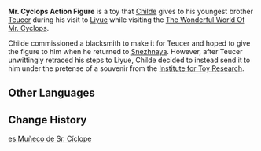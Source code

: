{{Item Infobox
|id           = 100625
|type         = Quest Items
|description  = A "Mr. Cyclops" toy that [[Childe]] had specially-made for [[Teucer]]. It even has the lad's name on it.
|source1      = Given during [[Defender of Childhood Dreams]]
}}

'''Mr. Cyclops Action Figure''' is a toy that [[Childe]] gives to his youngest brother [[Teucer]] during his visit to [[Liyue]] while visiting the [[The Wonderful World Of Mr. Cyclops]].

Childe commissioned a blacksmith to make it for Teucer and hoped to give the figure to him when he returned to [[Snezhnaya]]. However, after Teucer unwittingly retraced his steps to Liyue, Childe decided to instead send it to him under the pretense of a souvenir from the [[The Wonderful World Of Mr. Cyclops|Institute for Toy Research]].

==Other Languages==
{{Other Languages
|en      = Mr. Cyclops Action Figure
|zhs     = 「独眼小宝」玩偶
|zhs_rm  = "Dúyǎn Xiǎobǎo" Wán'ǒu
|zht     = 「獨眼小寶」玩偶
|zht_rm  = "Dúyǎn Xiǎobǎo" Wán'ǒu
|zh_tl   = "One-Eyed Little Treasure" Doll
|zh_note = {{Lang|mini=1|zh-Hans=小宝}}/{{Lang|mini=1|zh-Hant=小寶|zh-Hant_rm=xiǎobǎo|zh-Hant_lit=little treasure}} is often used as a term of endearment for children.
|ja      = 「独眼坊」の人形
|ja_rm   = "Dokugan-bou" no Ningyou
|ja_tl   = "One-Eyed Boy" Doll
|ko      = 「외눈박이」 인형
|ko_rm   = "Oenunbagi" Inhyeong
|ko_tl   = "One-Eyed" Doll
|es      = Muñeco de Sr. Cíclope
|es_tl   = Mr. Cyclops Doll
|fr      = Figurine de Qu'un-œil
|fr_tl   = Only-One-Eye Figurine
|ru      = Фигурка Одноглазика
|ru_tl   = One-Eye Figurine
|th      = ตุ๊กตาเจ้าตาเดียว
|th_rm   = 
|th_tl   = One-Eye Doll
|vi      = Đồ Chơi "{{tt|Tiểu Bảo|小寶}} Một Mắt"
|vi_tl   = "One-Eyed Little Treasure" Toy
|de      = Kloppi-Puppe
|de_tl   = Cloppy Doll
|de_note = ''Kloppi'' is likely derived from {{Lang|mini=1|de=''Kyklop''|de_tl=Cyclops.}}
|id      = Mainan Si Kecil Bermata Satu
|id_tl   = One-Eyed Little One Toy
|pt      = Boneco do Sr. Ciclope
|pt_tl   = Mr. Cyclops Doll
|tr      = Bay Tepegöz Oyuncağı
|tr_tl   = 
|it      = Modellino del signor Ciclope
|it_tl   = Figure of Mr. Cyclops
}}

==Change History==
{{Change History|1.1}}

[[es:Muñeco de Sr. Cíclope]]